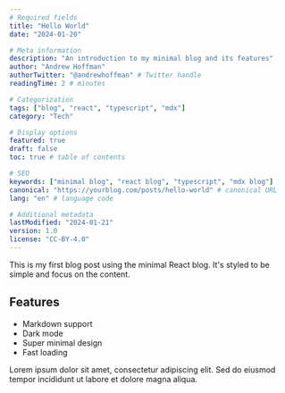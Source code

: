```yaml
---
# Required fields
title: "Hello World"
date: "2024-01-20"

# Meta information
description: "An introduction to my minimal blog and its features"
author: "Andrew Hoffman"
authorTwitter: "@andrewhoffman" # Twitter handle
readingTime: 2 # minutes

# Categorization
tags: ["blog", "react", "typescript", "mdx"]
category: "Tech"

# Display options
featured: true
draft: false
toc: true # table of contents

# SEO
keywords: ["minimal blog", "react blog", "typescript", "mdx blog"]
canonical: "https://yourblog.com/posts/hello-world" # canonical URL
lang: "en" # language code

# Additional metadata
lastModified: "2024-01-21"
version: 1.0
license: "CC-BY-4.0"
---
```


This is my first blog post using the minimal React blog. It's styled to be simple and focus on the content.

## Features

- Markdown support
- Dark mode
- Super minimal design
- Fast loading

Lorem ipsum dolor sit amet, consectetur adipiscing elit. Sed do eiusmod tempor incididunt ut labore et dolore magna aliqua.
